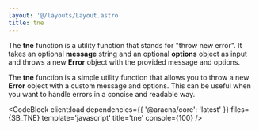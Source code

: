 ```yaml
---
layout: '@/layouts/Layout.astro'
title: tne
---
```



The **tne** function is a utility function that stands for "throw new error". It takes an optional **message** string and an optional **options** object as input and throws a new **Error** object with the provided message and options.

The **tne** function is a simple utility function that allows you to throw a new **Error** object with a custom message and options. This can be useful when you want to handle errors in a concise and readable way.

<CodeBlock
  client:load
  dependencies={{ '@aracna/core': 'latest' }}
  files={SB_TNE}
  template='javascript'
  title='tne'
  console={100}
/>
